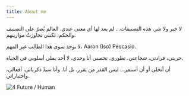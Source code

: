 ```yaml
---
title: About me
---
```


لا خير ولا شر. هذه التصنيفات... لم يعد لها أي معنى عندي. العالم يُصرّ على التصنيف والحكم، لكنني تجاوزتُ موازينهم.

لا يوجد سوى هذا الطالب غير المهم، Aaron (Iso) Pescasio.

حريتي، فرادتي، شجاعتي، تطوري. تخصني أنا وحدي. لا أحد يملي أسلوبي في الحياة.

أن أتخلى أو أن أستمر... ليس القدر من يقرر. بل أنا. وأنا سيدُ ذكرياتي، أفعالي، واختياراتي.

![4 Future / Human](/images/future/4-Future-&-Human-About-Me.png)
